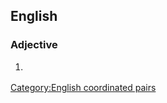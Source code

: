 ==English==

===Adjective===
{{en-adj|head=[[up]] [[and]] [[coming]]}}

# {{lb|en|idiomatic}} {{alternative form of|en|up-and-coming}}

[[Category:English coordinated pairs]]